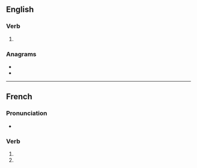 {{also|anodisés}}

==English==

===Verb===
{{head|en|verb form}}

# {{en-third-person singular of|anodise}}

===Anagrams===
* {{l|en|adenosis}}
* {{l|en|Adonises}}

----

==French==

===Pronunciation===
* {{homophones|lang=fr|anodise|anodisent}}

===Verb===
{{fr-verb-form}}

# {{inflection of|anodiser||2|s|pres|indc|lang=fr}}
# {{inflection of|anodiser||2|s|pres|subj|lang=fr}}